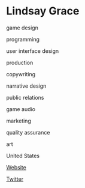 # Lindsay Grace

<Skills>

game design

programming

user interface design

production

copywriting

narrative design

public relations

game audio

marketing

quality assurance

art

</Skills>

<Location>

United States

</Location>

<Personal>

[Website](http://www.professorgrace.com)

[Twitter](https://twitter.com/Mindtoggle)

</Personal>


